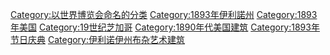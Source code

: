[[Category:以世界博览会命名的分类‎|Category:以世界博览会命名的分类‎]]
[[Category:1893年伊利諾州|Category:1893年伊利諾州]]
[[Category:1893年美国|Category:1893年美国]]
[[Category:19世纪芝加哥|Category:19世纪芝加哥]]
[[Category:1890年代美国建筑|Category:1890年代美国建筑]]
[[Category:1893年节日庆典|Category:1893年节日庆典]]
[[Category:伊利诺伊州布杂艺术建筑|Category:伊利诺伊州布杂艺术建筑]]